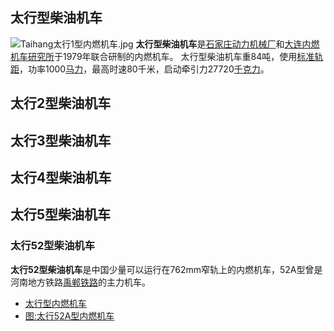 {{refimprove|time=2012-03-09T15:17:46+00:00}}
{{noteTA
|1=zh-cn:内燃; zh-tw:柴油
|G1=Railway
}}
==太行型柴油机车==
[[File:Taihang太行1型内燃机车.jpg|thumb]]
'''太行型柴油机车'''是[[石家庄动力机械厂|石家庄动力机械厂]]和[[大连内燃机车研究所|大连内燃机车研究所]]于1979年联合研制的内燃机车。
太行型柴油机车重84吨，使用[[标准轨距|标准轨距]]，功率1000[[马力|马力]]，最高时速80千米，启动牵引力27720[[千克力|千克力]]。

==太行2型柴油机车==
==太行3型柴油机车==
==太行4型柴油机车==
==太行5型柴油机车==
===太行52型柴油机车===
'''太行52型柴油机车'''是中国少量可以运行在762mm窄轨上的内燃机车，52A型曾是河南地方铁路[[禹郸铁路|禹郸铁路]]的主力机车。

*[http://ccn.mofcom.gov.cn/117737/p5723890.html 太行型内燃机车]{{Wayback|url=http://ccn.mofcom.gov.cn/117737/p5723890.html |date=20120107002334 }}
*[http://www.douban.com/note/94687357/ 图:太行52A型内燃机车]{{Wayback|url=http://www.douban.com/note/94687357/ |date=20160304141507 }}
{{China-loco|d}}